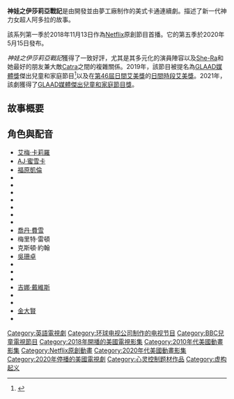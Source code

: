 {{Expand language|1=en|time=2022-01-30T16:33:19+00:00}}
{{电视节目信息框
| 图片 = She-Ra and The Princesses of Power Logo.png
| 集数 = 52
| 相关节目 = {{Unbulleted list|''[[She-Ra:_Princess_of_Power|She-Ra: Princess of Power]]''|''[[He-Man_and_the_Masters_of_the_Universe|He-Man and the Masters of the Universe]]''|[[He-Man_and_the_Masters_of_the_Universe_(2002_TV_series)|''He-Man and the Masters of the Universe'' (2002 TV series)]]|''Masters of the Universe: Revelation''}}
| 结束 = {{End date|2020|05|15}}
| 开始 = {{Start date|2018|11|13}}
| 电视网 = Netflix
| 发行公司 = {{Plainlist|
* [[Netflix|Netflix]]
* [[NBCUniversal_Television_Distribution|NBCUniversal Television Distribution]]
}}
| 制作公司 = {{Plainlist|
* [[DreamWorks_Animation_Television|DreamWorks Animation Television]]
* [[Mattel#Mattel_Creations|Mattel Creations]]
}}
| 每集长度 = 24 minutes
| 剪辑 = 
| 执行制作 = {{Plainlist|
* {{le|諾爾·史蒂文森|Noelle Stevenson}}
* [[Chuck_Austen|Chuck Austen]]
}}
| 每集列表 = List of She-Ra and the Princesses of Power episodes
| 季数 = 5
| 类型 = {{Plainlist|
* [[動作|動作]]
* [[冒險|冒險]]
* [[科幻|科幻]]
* [[喜劇|喜劇]]
* [[戲劇|戲劇]]
}}
| 语言 = 英文
| 国家 = 美國
| 作曲 = 蘇娜·魏爾邁耶
| 旁白 = 
| 片尾曲 = "I Have The Power"
| 片头曲 = "Warriors" 由 Aaliyah Rose演唱
| 配乐 = 
| 配音 = {{Plainlist|
* [[艾梅·卡莉羅|艾梅·卡莉羅]]
* [[AJ·蜜雪卡|AJ·蜜雪卡]]
* [[福原凱倫|福原凱倫]]
* {{link-en|馬庫斯·史克里布納|Marcus Scribner}}
* {{link-en|瑞絲瑪·謝蒂|Reshma Shetty}}
* {{link-en|洛琳·圖森|Lorraine Toussaint}}
* {{link-en|勞倫·艾許|Lauren Ash}}
* {{link-en|克里斯汀·伍茲|Christine Woods}}
* {{link-en|珍妮西斯·羅德里格茲|Genesis Rodriguez}}
* {{link-en|薇拉·拉佛|Vella Lovell}}
* [[喬丹·費雪|喬丹·費雪]]
* 梅里特·雷頓
* 克斯頓·約翰
* [[金大賢|金大賢]]
}}
| 编剧 = 
| 开发 = {{le|諾爾·史蒂文森|Noelle Stevenson}}
| 原作 = {{Based on|''[[神力女超人_(美泰兒)|神力女超人]]''|[[Filmation|Filmation]]|[[美泰兒|美泰兒]]}}
| 官方网站 = https://www.netflix.com/title/80179762
}}
'''神娃之伊莎莉亞戰記'''是由{{le|諾爾·史蒂文森|Noelle Stevenson}}開發並由夢工廠制作的美式卡通連續劇。描述了新一代神力女超人阿多拉的故事。 

該系列第一季於2018年11月13日作為[[Netflix|Netflix]]原創節目首播。它的第五季於2020年5月15日發布。

''神娃之伊莎莉亞戰記''獲得了一致好評，尤其是其多元化的演員陣容以及[[She-Ra|She-Ra]]和她最好的朋友兼大敵[[Catra|Catra]]之間的複雜關係。2019年，該節目被提名為[[GLAAD媒體獎|GLAAD媒體獎]]傑出兒童和家庭節目<ref>{{Cite web|url=http://www.animationmagazine.net/top-stories/glaad-media-awards-adventure-time-she-ra-steven-universe-nominated/|title=GLAAD Media Awards: 'Adventure Time,' 'She-Ra,' 'Steven Universe' Nominated|first=Mercedes|last=Milligan|date=January 25, 2019|access-date=January 27, 2019|archive-url=https://web.archive.org/web/20190126113922/http://www.animationmagazine.net/top-stories/glaad-media-awards-adventure-time-she-ra-steven-universe-nominated/|archive-date=January 26, 2019|url-status=live}}</ref>以及在[[第46屆日間艾美獎|第46屆日間艾美獎]]的[[日間時段艾美獎|日間時段艾美獎]]。2021年，該劇獲得了[[GLAAD媒體傑出兒童和家庭節目獎|GLAAD媒體傑出兒童和家庭節目獎]]。

==故事概要==

{{Netflix已完結節目}}
{{DEFAULTSORT:She-Ra and the Princesses of Power}}
[[Category:英語電視劇|Category:英語電視劇]]
[[Category:环球电视公司制作的电视节目|Category:环球电视公司制作的电视节目]]
[[Category:BBC兒童電視節目|Category:BBC兒童電視節目]]
[[Category:2018年開播的美國電視影集|Category:2018年開播的美國電視影集]]
[[Category:2010年代美國動畫影集|Category:2010年代美國動畫影集]]
[[Category:Netflix原創動畫|Category:Netflix原創動畫]]
[[Category:2020年代美國動畫影集|Category:2020年代美國動畫影集]]
[[Category:2020年停播的美國電視劇|Category:2020年停播的美國電視劇]]
[[Category:心灵控制题材作品|Category:心灵控制题材作品]]
[[Category:虚构起义|Category:虚构起义]]

==角色與配音==
* [[艾梅·卡莉羅|艾梅·卡莉羅]]
* [[AJ·蜜雪卡|AJ·蜜雪卡]]
* [[福原凱倫|福原凱倫]]
* {{link-en|馬庫斯·史克里布納|Marcus Scribner}}
* {{link-en|瑞絲瑪·謝蒂|Reshma Shetty}}
* {{link-en|洛琳·圖森|Lorraine Toussaint}}
* {{link-en|勞倫·艾許|Lauren Ash}}
* {{link-en|克里斯汀·伍茲|Christine Woods}}
* {{link-en|珍妮西斯·羅德里格茲|Genesis Rodriguez}}
* {{link-en|薇拉·拉佛|Vella Lovell}}
* [[喬丹·費雪|喬丹·費雪]]
* 梅里特·雷頓
* 克斯頓·約翰
* [[吳珊卓|吳珊卓]]
* {{link-en|克荊絲朵·喬伊·布朗|Krystal Joy Brown}}
* {{le|諾爾·史蒂文森|Noelle Stevenson}}
* {{link-en|亞當·雷|Adam Ray}}
* [[吉娜·戴維斯|吉娜·戴維斯]]
* {{link-en|黛娜·戴維斯|Dana Davis}}
* {{link-en|安東尼·德里奧|Antony Del Rio}}
* [[金大賢|金大賢]]
* {{link-en|雅各·托比亞|Jacob Tobia}}